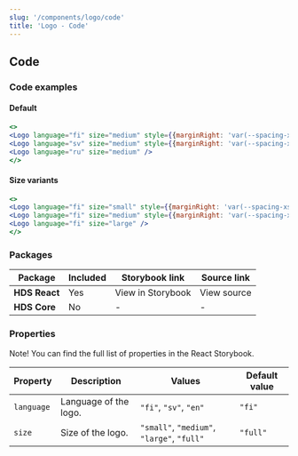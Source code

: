 ```yaml
---
slug: '/components/logo/code'
title: 'Logo - Code'
---
```




## Code

### Code examples 

#### Default
<Playground>

```jsx
<>
<Logo language="fi" size="medium" style={{marginRight: 'var(--spacing-xs)'}} /> 
<Logo language="sv" size="medium" style={{marginRight: 'var(--spacing-xs)'}} />
<Logo language="ru" size="medium" />
</>
```

</Playground>

#### Size variants
<Playground>


```jsx
<>
<Logo language="fi" size="small" style={{marginRight: 'var(--spacing-xs)'}} />  
<Logo language="fi" size="medium" style={{marginRight: 'var(--spacing-xs)'}} />
<Logo language="fi" size="large" />
</>
```

</Playground>


### Packages
| Package           | Included                      | Storybook link                                                                                                                      | Source link   |
| ----------------- | ----------------------------- | ----------------------------------------------------------------------------------------------------------------------------------- | ------------- |
| **HDS React**     | <IconCheckCircleFill /> Yes   | <ExternalLink href="/storybook/react/?path=/story/components-logo">View in Storybook</ExternalLink> | <ExternalLink href="https://github.com/City-of-Helsinki/helsinki-design-system/tree/master/packages/react/src/components/logo">View source</ExternalLink> |
| **HDS Core**      | <IconCrossCircle /> No        | - | - |

### Properties
Note! You can find the full list of properties in the <ExternalLink href="/storybook/react/?path=/story/components-logo">React Storybook.</ExternalLink>

| Property              | Description                     | Values                                     | Default value  |
| --------------------- | --------------------------------| ------------------------------------------ | -------------- |
| `language`            | Language of the logo.           | `"fi"`, `"sv"`, `"en"`                     | `"fi"`         |
| `size`                | Size of the logo.               | `"small"`, `"medium"`, `"large"`, `"full"` | `"full"`       |
